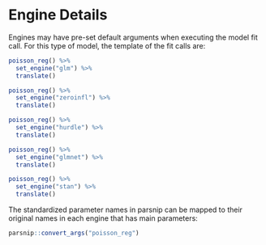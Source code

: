 # Engine Details

Engines may have pre-set default arguments when executing the model fit call. For this type of model, the template of the fit calls are:

\pkg{glm}

```r
poisson_reg() %>% 
  set_engine("glm") %>% 
  translate()
```

\pkg{zeroinfl}

```r
poisson_reg() %>% 
  set_engine("zeroinfl") %>% 
  translate()
```

\pkg{hurdle}

```r
poisson_reg() %>% 
  set_engine("hurdle") %>% 
  translate()
```


\pkg{glmnet}

```r
poisson_reg() %>% 
  set_engine("glmnet") %>% 
  translate()
```


\pkg{stan}

```r
poisson_reg() %>% 
  set_engine("stan") %>% 
  translate()
```

The standardized parameter names in parsnip can be mapped to their original names in each engine that has main parameters:

```r
parsnip::convert_args("poisson_reg")
```

